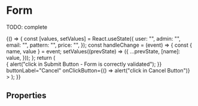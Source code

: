


<Meta title="Composite components/Form" component={Form} />

# Form

TODO: complete

<Preview>
  <Story name="default" parameters={{ decorators: [withKnobs, withA11y] }}>
    {() => {
      const [values, setValues] = React.useState({
        user: "",
        admin: "",
        email: "",
        pattern: "",
        price: "",
      });
      const handleChange = (event) => {
        const { name, value } = event;
        setValues((prevState) => ({
          ...prevState,
          [name]: value,
        }));
      };
      return (
        <Form
          textValidation={{
            email: "custom email validation message",
          }}
          alertText={text("alertText", "Alert message")}
          alertAppearance={select("alertAppearance", [
            "primary",
            "secondary",
            "danger",
            "success",
            "warning",
          ])}
          link={{
            children: "myLink",
            href: "https://www.tiendanube.com",
            onClick: action("onClick"),
          }}
          submitLabel="OK"
          onClickSubmit={() => {
            alert("click in Submit Button - Form is correctly validated");
          }}
          buttonLabel="Cancel"
          onClickButton={() => alert("click in Cancel Button")}
        >
          <InputValidator
            label="User"
            placeholder="Insert user"
            name="user"
            value={values.user}
            required
            onChange={handleChange}
          />
          <InputValidator
            label="Admin"
            placeholder="Insert Admin"
            name="admin"
            value={values.admin}
            maxLength={10}
            minLength={5}
            onChange={handleChange}
          />
          <InputValidator
            label="Email"
            placeholder="Insert Email"
            name="email"
            value={values.email}
            type="email"
            onChange={handleChange}
          />
          <InputValidator
            label="Pattern"
            placeholder="Type something that contains 1"
            name="pattern"
            value={values.pattern}
            type="text"
            pattern="1"
            onChange={handleChange}
          />
          <InputValidator
            prependLabel="$"
            label="Price"
            name="price"
            value={values.price}
            type="text"
            inputMode="decimal"
            pattern="^\d*(\.\d{1,3})?$"
            onChange={handleChange}
          />
        </Form>
      );
    }}
  </Story>
</Preview>

## Properties

<Props of={Form.type} />
